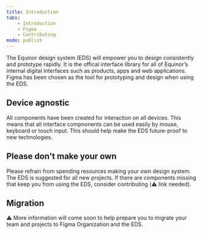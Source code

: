 ---
title: Introduction
tabs:
    - Introduction
    - Figma
    - Contributing
mode: publish
---


The Equinor design system (EDS) will empower you to design consistently and prototype rapidly.
It is the offical interface library for all of Equinor’s internal digital interfaces such as products, apps and web applications. Figma has been chosen as the tool for prototyping and design when using the EDS.


## Device agnostic

All components have been created for interaction on all devices. This means that all interface compnonents can be used easily by mouse, keyboard or touch input.
This should help make the EDS future-proof to new technologies.


## Please don't make your own

Please refrain from spending resources making your own design system.
The EDS is suggested for all new projects.
If there are components missing that keep you from using the EDS, consider contributing (:warning: link needed).


## Migration

:warning: More information will come soon to help prepare you to migrate your team and projects to Figma Organization and the EDS.
